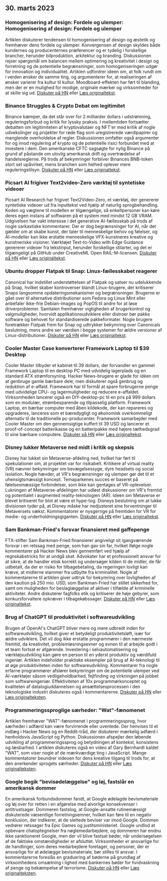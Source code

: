 

<CallToAction />

<Steps>

## 30. marts 2023

### Homogenisering af design: Fordele og ulemper: Homogenisering af design: Fordele og ulemper

Artiklen diskuterer tendensen til homogenisering af design og æstetik og fremhæver dens fordele og ulemper. Konvergensen af design skyldes både kundernes og producenternes præferencer og er tydelig i forskellige brancher, herunder bilproduktion, arkitektur og branding. Diskussionen rejser spørgsmål om balancen mellem optimering og kreativitet i design og forretning og de potentielle begrænsninger, som homogeniseringen udgør for innovation og individualitet. Artiklen udfordrer ideen om, at folk rundt om i verden ønsker de samme ting, og argumenterer for, at realiseringen af ønsker varierer fra kultur til kultur. Moodboard-effekten har ført til blanding, men der er en mulighed for modige, originale mærker og virksomheder for at skille sig ud.
[Diskuter på HN](http://news.ycombinator.com/item?id=35355703) eller [Læs originaltekst](https://www.alexmurrell.co.uk/articles/the-age-of-average).

### Binance Struggles & Crypto Debat om legitimitet

Binance kæmper, da det står over for 2 milliarder dollars i udstrømning, reguleringsforbud og kritik for lyssky praksis. I mellemtiden fortsætter debatten om legitimiteten af kryptovalutaer og NFT'er med kritik af nogle udvekslinger og projekter for røde flag som uregistrerede værdipapirer og manglende overholdelse af regler. Diskussionen omfatter også argumenter for og imod regulering af krypto og de potentielle risici forbundet med at investere i dem. Den amerikanske CFTC sagsøgte for nylig Binance på grund af påstande om ulovlig amerikansk drift og overtrædelse af handelsreglerne. På trods af bekymringer forbliver Binances BNB-token stort set upåvirket, mens branchen som helhed oplever mere reguleringstilsyn.
[Diskuter på HN](http://news.ycombinator.com/item?id=35351805) eller [Læs originaltekst](https://www.wsj.com/articles/binance-sees-2-billion-in-outflows-as-troubles-compound-9a136e21).

### Picsart AI frigiver Text2video-Zero værktøj til syntetiske videoer

Picsart AI Research har frigivet Text2Video-Zero, et værktøj, der genererer syntetiske videoer ud fra inputtekst ved hjælp af naturlig sprogbehandling. Koden og vægtene til modellen er tilgængelige, så enkeltpersoner kan køre deres egen instans af softwaren på et system med mindst 12 GB VRAM. Udgivelsen har vakt interesse i det generative AI-fællesskab på trods af nogle sarkastiske kommentarer. Der er dog begrænsninger for AI, når det gælder om at skabe kunst, der taler til menneskelige behov og følelser, og AI-modeller kan ikke erstatte menneskelige VFX-kunstneres kreative og kunstneriske visioner. Værktøjet Text-to-Video with Edge Guidance genererer videoer fra tekstinput, herunder forskellige stilarter, og det er tilgængeligt på GitHub under CreativeML Open RAIL-M-licensen.
[Diskuter på HN](http://news.ycombinator.com/item?id=35352452) eller [Læs originaltekst](https://github.com/Picsart-AI-Research/Text2Video-Zero).

### Ubuntu dropper Flatpak til Snap: Linux-fællesskabet reagerer

Canonical har indstillet understøttelsen af Flatpak og satser nu udelukkende på Snap, hvilket skaber kontroverser blandt Linux-brugere, der kritiserer Snaps langsomme opdateringsmekanismer og begrænsninger. Brugerne er gået over til alternative distributioner som Fedora og Linux Mint eller anbefaler ikke-frie Debian-images og PopOS til andre for at løse driverproblemer. Samtalen fremhæver vigtigheden af brugerkontrol og valgmuligheder, hvorvidt applikationsudviklere eller distroer bør pakke software og behovet for standardiserede pakkeformater. Nogle brugere foretrækker Flatpak frem for Snap og udtrykker bekymring over Canonicals beslutning, mens andre ser værdien i begge systemer for ældre versioner af Linux-distributioner.
[Diskuter på HN](http://news.ycombinator.com/item?id=35354729) eller [Læs originaltekst](https://lwn.net/SubscriberLink/927262/6adb2350e2b0d2ce/).

### Cooler Master Case konverterer Framework Laptop til $39 Desktop

Cooler Master tilbyder et kabinet til 39 dollars, der forvandler en gammel Framework Laptop til en desktop PC med udvidelig lagerplads og en standard ATX strømforsyning. Hacker News-brugere er glade for idéen om at genbruge gamle bærbare dele, men diskuterer også genbrug og reduktion af e-affald. Framework har til formål at spare forbrugerne penge med udvidelige CPU- og lagermuligheder og reducere e-affaldet. Virksomheden lancerer også en DIY-desktop-pc til en pris på 999 dollars som en modulær, strømbesparende og tilpasselig platform. Framework Laptop, en bærbar computer med åben kildekode, der kan repareres og opgraderes, lanceres som et bæredygtigt og økonomisk overkommeligt alternativ til de traditionelle pc-producenter. Framework samarbejder med Cooler Master om den gennemsigtige kuffert til 39 USD og lancerer et proof-of-concept batterikasse og en batteripakke med højere tæthedsgrad til sine bærbare computere.
[Diskuter på HN](http://news.ycombinator.com/item?id=35350288) eller [Læs originaltekst](https://www.theverge.com/2023/3/23/23652939/framework-cooler-master-sff-pc-case).

### Disney lukker Metaverse ned midt i kritik og skepsis

Disney har lukket sin Metaverse-afdeling ned, hvilket har ført til spekulationer om, at projektet var for risikabelt. Kritikere af virtual reality (VR) nævner bekymringer om bevægelsessyge, dyre headsets og social isolation. Nogle hævder, at VR's begrænsninger og ulemper gør det til et uhensigtsmæssigt koncept. Temaparkenes succes er baseret på følelsesmæssige forbindelser, som ikke kan gentages af VR-oplevelser. Lukningen af Metaverse-afdelingen har udløst diskussioner om VR's fremtid og potentialet i augmented reality-teknologien (AR). Ideen om Metaverse er blevet kritiseret for blot at være et hype-tog. Disneys beslutning om at lukke divisionen tyder på, at Disney måske har nedjusteret sine forventninger til Metaversets vækst. Kommentatorer er nysgerrige på fremtiden for VR for medie- og underholdningsgiganten.
[Diskuter på HN](http://news.ycombinator.com/item?id=35350952) eller [Læs originaltekst](https://www.wsj.com/articles/disney-eliminates-its-metaverse-division-as-part-of-companys-layoffs-plan-94b03650).

### Sam Bankman-Fried's forsvar finansieret med gaffepenge

FTX-stifter Sam Bankman-Fried finansierer angiveligt sit igangværende forsvar i en retssag med penge, som han gav sin far, hvilket ifølge nogle kommentarer på Hacker News blev gennemført ved hjælp af regnskabstricks for at undgå skat. Advokater har et professionelt ansvar for at sikre, at de handler etisk korrekt og undersøger kilden til de midler, de får udbetalt, da der er risiko for tilbagebetaling, da regeringen lovligt kan kræve, at midlerne stammer fra udbytte fra kriminalitet. Nogle af kommentarerne til artiklen giver udtryk for bekymring over lovligheden af den kaution på 250 mio. USD, som Bankman-Fried har stillet sikkerhed for, samt om muligheden for beslaglæggelse af aktiver i tilfælde af kriminelle aktiviteter. Andre diskuterer fagfolks etik og kritiserer de høje gebyrer, som konkursforvaltere opkræver i tilbagekøbssager.
[Diskuter på HN](http://news.ycombinator.com/item?id=35358698) eller [Læs originaltekst](https://www.forbes.com/sites/sarahemerson/2023/03/29/sam-bankman-fried-legal-fees-funded-by-alameda-money-gifted-to-father-joe-bankman/).

### Brug af ChatGPT til produktivitet i softwareudvikling

Brugen af OpenAI's ChatGPT bliver mere og mere udbredt inden for softwareudvikling, hvilket giver et betydeligt produktivitetsløft, især for ældre udviklere. Det vil dog ikke erstatte programmører i den nærmeste fremtid, da kreativitet, problemløsningsevner og evnen til at arbejde godt i et team fortsat er afgørende. Investering i selvautomatisering og værktøjsudvikling kan gøre en person til en yderst produktiv og værdifuld ingeniør. Artiklen indeholder praktiske eksempler på brug af AI-teknologi til at øge produktiviteten inden for softwareudvikling. Kommentarer fra nogle erfarne programmører afslører bekymringer om de potentielle ulemper ved AI-værktøjer såsom vedligeholdbarhed, fejlfinding og virkningen på jobbet som softwareingeniør. Effektiviteten af 10x programmørkonceptet og kvaliteten af datalogiuddannelsen og ansættelsesprocessen i den teknologiske industri diskuteres også i kommentarerne.
[Diskuter på HN](http://news.ycombinator.com/item?id=35356054) eller [Læs originalteksten](https://kadekillary.work/posts/1000x-eng/).

### Programmeringssproglige særheder: "Wat"-fænomenet

Artiklen fremhæver "WAT"-fænomenet i programmeringssprog, hvor særheder i adfærd kan være forvirrende eller uventede. Der henvises til et indlæg i Hacker News og en Reddit-tråd, der diskuterer mærkelig adfærd i henholdsvis JavaScript og Python. Diskussionen afspejler den løbende udvikling af programmeringssprog og betydningen af kontekst, konsistens og læsbarhed. I artiklen diskuteres også en video af Gary Bernhardt kaldet "WAT", som viser nogle af de mærkværdige ting i JavaScript. Mange kommentatorer beundrer videoen for dens kreative tilgang til trods for, at den anerkender sprogets særheder.
[Diskuter på HN](http://news.ycombinator.com/item?id=35363044) eller [Læs originalteksten](https://www.destroyallsoftware.com/talks/wat).

### Google begik "bevisødelæggelse" og løj, fastslår en amerikansk dommer

En amerikansk forbundsdommer fandt, at Google ødelagde bevismateriale og løj over for retten i en afgørelse med alvorlige konsekvenser i antitrustsager. Dommeren fastslog, at Google-ansatte rutinemæssigt diskuterede væsentlige forretningsemner, hvilket kan føre til en negativ konklusion, der indikerer, at de slettede beviser var imod Google. Dommen vedrører retssager fra Epic Games og justitsministeriet. Google undlod at opbevare chatoptegnelser fra nøglemedarbejdere, og dommeren har endnu ikke sanktioneret Google, men der vil blive fastsat bøder, når undersøgelsen af de faktiske omstændigheder er afsluttet. Virksomheder er ansvarlige for de handlinger, som deres medarbejdere foretager, og personer, der er ansvarlige for at ødelægge bevismateriale, bør stilles til ansvar. I kommentarerne foreslås en graduering af bøderne på grundlag af virksomhedens omsætning i lighed med bankernes bøder for hvidvaskning af penge og bekæmpelse af terrorisme.
[Diskuter på HN](http://news.ycombinator.com/item?id=35363095) eller [Læs originalteksten](https://storage.courtlistener.com/recap/gov.uscourts.cand.373179/gov.uscourts.cand.373179.469.0.pdf).

</Steps>
